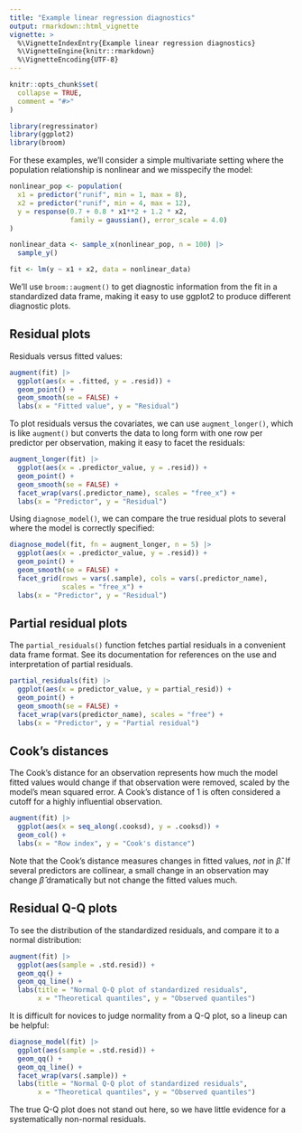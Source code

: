 ```yaml
---
title: "Example linear regression diagnostics"
output: rmarkdown::html_vignette
vignette: >
  %\VignetteIndexEntry{Example linear regression diagnostics}
  %\VignetteEngine{knitr::rmarkdown}
  %\VignetteEncoding{UTF-8}
---
```


```r
knitr::opts_chunk$set(
  collapse = TRUE,
  comment = "#>"
)
```

```r
library(regressinator)
library(ggplot2)
library(broom)
```

For these examples, we'll consider a simple multivariate setting where the
population relationship is nonlinear and we misspecify the model:

```r
nonlinear_pop <- population(
  x1 = predictor("runif", min = 1, max = 8),
  x2 = predictor("runif", min = 4, max = 12),
  y = response(0.7 + 0.8 * x1**2 + 1.2 * x2,
               family = gaussian(), error_scale = 4.0)
)

nonlinear_data <- sample_x(nonlinear_pop, n = 100) |>
  sample_y()

fit <- lm(y ~ x1 + x2, data = nonlinear_data)
```

We'll use `broom::augment()` to get diagnostic information from the fit in a
standardized data frame, making it easy to use ggplot2 to produce different
diagnostic plots.

## Residual plots

Residuals versus fitted values:

```r
augment(fit) |>
  ggplot(aes(x = .fitted, y = .resid)) +
  geom_point() +
  geom_smooth(se = FALSE) +
  labs(x = "Fitted value", y = "Residual")
```

To plot residuals versus the covariates, we can use `augment_longer()`, which is
like `augment()` but converts the data to long form with one row per predictor
per observation, making it easy to facet the residuals:

```r
augment_longer(fit) |>
  ggplot(aes(x = .predictor_value, y = .resid)) +
  geom_point() +
  geom_smooth(se = FALSE) +
  facet_wrap(vars(.predictor_name), scales = "free_x") +
  labs(x = "Predictor", y = "Residual")
```

Using `diagnose_model()`, we can compare the true residual plots to several where
the model is correctly specified:

```r
diagnose_model(fit, fn = augment_longer, n = 5) |>
  ggplot(aes(x = .predictor_value, y = .resid)) +
  geom_point() +
  geom_smooth(se = FALSE) +
  facet_grid(rows = vars(.sample), cols = vars(.predictor_name),
             scales = "free_x") +
  labs(x = "Predictor", y = "Residual")
```

## Partial residual plots

The `partial_residuals()` function fetches partial residuals in a convenient
data frame format. See its documentation for references on the use and
interpretation of partial residuals.

```r
partial_residuals(fit) |>
  ggplot(aes(x = predictor_value, y = partial_resid)) +
  geom_point() +
  geom_smooth(se = FALSE) +
  facet_wrap(vars(predictor_name), scales = "free") +
  labs(x = "Predictor", y = "Partial residual")
```

## Cook's distances

The Cook's distance for an observation represents how much the model fitted
values would change if that observation were removed, scaled by the model's mean
squared error. A Cook's distance of 1 is often considered a cutoff for a highly
influential observation.

```r
augment(fit) |>
  ggplot(aes(x = seq_along(.cooksd), y = .cooksd)) +
  geom_col() +
  labs(x = "Row index", y = "Cook's distance")
```

Note that the Cook's distance measures changes in fitted values, *not* in $\hat
\beta$. If several predictors are collinear, a small change in an observation
may change $\hat \beta$ dramatically but not change the fitted values much.

## Residual Q-Q plots

To see the distribution of the standardized residuals, and compare it to a
normal distribution:

```r
augment(fit) |>
  ggplot(aes(sample = .std.resid)) +
  geom_qq() +
  geom_qq_line() +
  labs(title = "Normal Q-Q plot of standardized residuals",
       x = "Theoretical quantiles", y = "Observed quantiles")
```

It is difficult for novices to judge normality from a Q-Q plot, so a lineup can
be helpful:

```r
diagnose_model(fit) |>
  ggplot(aes(sample = .std.resid)) +
  geom_qq() +
  geom_qq_line() +
  facet_wrap(vars(.sample)) +
  labs(title = "Normal Q-Q plot of standardized residuals",
       x = "Theoretical quantiles", y = "Observed quantiles")
```

The true Q-Q plot does not stand out here, so we have little evidence for a
systematically non-normal residuals.
